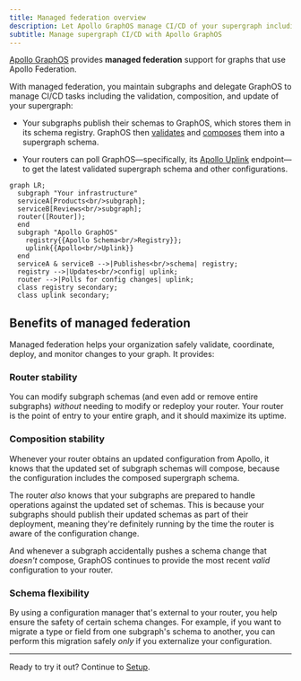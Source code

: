```yaml
---
title: Managed federation overview
description: Let Apollo GraphOS manage CI/CD of your supergraph including schema validation, composition, and configuration.
subtitle: Manage supergraph CI/CD with Apollo GraphOS
---
```


[Apollo GraphOS](/graphos/) provides **managed federation** support for graphs that use Apollo Federation.

With managed federation, you maintain subgraphs and delegate GraphOS to manage CI/CD tasks including the validation, composition, and update of your supergraph:

* Your subgraphs publish their schemas to GraphOS, which stores them in its schema registry. GraphOS then [validates](./federated-schema-checks) and [composes](../federated-types/composition/) them into a supergraph schema. 

* Your routers can poll GraphOS&mdash;specifically, its [Apollo Uplink](./uplink) endpoint&mdash;to get the latest validated supergraph schema and other configurations.

```mermaid
graph LR;
  subgraph "Your infrastructure"
  serviceA[Products<br/>subgraph];
  serviceB[Reviews<br/>subgraph];
  router([Router]);
  end
  subgraph "Apollo GraphOS"
    registry{{Apollo Schema<br/>Registry}};
    uplink{{Apollo<br/>Uplink}}
  end
  serviceA & serviceB -->|Publishes<br/>schema| registry;
  registry -->|Updates<br/>config| uplink;
  router -->|Polls for config changes| uplink;
  class registry secondary;
  class uplink secondary;
```

## Benefits of managed federation

Managed federation helps your organization safely validate, coordinate, deploy, and monitor changes to your graph. It provides:

### Router stability

You can modify subgraph schemas (and even add or remove entire subgraphs) _without_ needing to modify or redeploy your router. Your router is the point of entry to your entire graph, and it should maximize its uptime.

### Composition stability

Whenever your router obtains an updated configuration from Apollo, it knows that the updated set of subgraph schemas will compose, because the configuration includes the composed supergraph schema.

The router _also_ knows that your subgraphs are prepared to handle operations against the updated set of schemas. This is because your subgraphs should publish their updated schemas as part of their deployment, meaning they're definitely running by the time the router is aware of the configuration change.

And whenever a subgraph accidentally pushes a schema change that _doesn't_ compose, GraphOS continues to provide the most recent _valid_ configuration to your router.

### Schema flexibility

By using a configuration manager that's external to your router, you help ensure the safety of certain schema changes. For example, if you want to migrate a type or field from one subgraph's schema to another, you can perform this migration safely _only_ if you externalize your configuration.

<hr/>

Ready to try it out? Continue to [Setup](./setup/).
